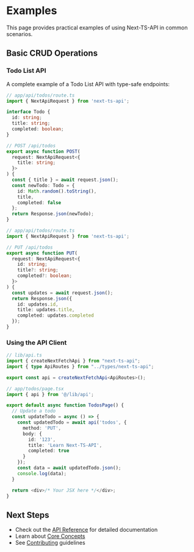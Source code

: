 # Examples

This page provides practical examples of using Next-TS-API in common scenarios.

## Basic CRUD Operations

### Todo List API

A complete example of a Todo List API with type-safe endpoints:

```typescript
// app/api/todos/route.ts
import { NextApiRequest } from 'next-ts-api';

interface Todo {
  id: string;
  title: string;
  completed: boolean;
}

// POST /api/todos
export async function POST(
  request: NextApiRequest<{
    title: string;
  }>
) {
  const { title } = await request.json();
  const newTodo: Todo = {
    id: Math.random().toString(),
    title,
    completed: false
  };
  return Response.json(newTodo);
}
```

```typescript
// app/api/todos/route.ts
import { NextApiRequest } from 'next-ts-api';

// PUT /api/todos
export async function PUT(
  request: NextApiRequest<{
    id: string;
    title?: string;
    completed?: boolean;
  }>
) {
  const updates = await request.json();
  return Response.json({ 
    id: updates.id,
    title: updates.title,
    completed: updates.completed
  });
}
```

### Using the API Client

```typescript
// lib/api.ts
import { createNextFetchApi } from "next-ts-api";
import { type ApiRoutes } from "../types/next-ts-api";

export const api = createNextFetchApi<ApiRoutes>();
```

```typescript
// app/todos/page.tsx
import { api } from '@/lib/api';

export default async function TodosPage() {
  // Update a todo
  const updateTodo = async () => {
    const updatedTodo = await api('todos', {
      method: 'PUT',
      body: { 
        id: '123',
        title: 'Learn Next-TS-API',
        completed: true
      }
    });
    const data = await updatedTodo.json();
    console.log(data);
  }

  return <div>/* Your JSX here */</div>;
}
```

## Next Steps

- Check out the [API Reference](/docs/api-reference) for detailed documentation
- Learn about [Core Concepts](/docs/core-concepts)
- See [Contributing](/docs/contributing) guidelines 